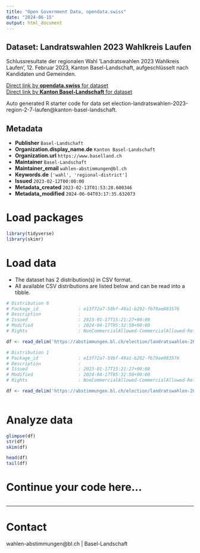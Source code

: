 ```yaml
---
title: "Open Government Data, opendata.swiss"
date: "2024-06-15"
output: html_document
---
```


## Dataset: Landratswahlen 2023 Wahlkreis Laufen

Schlussresultate der regionalen Wahl 'Landratswahlen 2023 Wahlkreis Laufen', 12. Februar 2023, Kanton Basel-Landschaft, aufgeschlüsselt nach Kandidaten und Gemeinden.

[Direct link by **opendata.swiss** for dataset](https://opendata.swiss/de/dataset/landratswahlen-2023-wahlkreis-laufen)<br>
[Direct link by **Kanton Basel-Landschaft** for dataset](https://abstimmungen.bl.ch/election/landratswahlen-2023-region-2-7-laufen/data)

Auto generated R starter code for data set election-landratswahlen-2023-region-2-7-laufen@kanton-basel-landschaft.

## Metadata

- **Publisher** `Basel-Landschaft`
- **Organization.display_name.de** `Kanton Basel-Landschaft`
- **Organization.url** `https://www.baselland.ch`
- **Maintainer** `Basel-Landschaft`
- **Maintainer_email** `wahlen-abstimmungen@bl.ch`
- **Keywords.de** `['wahl', 'regional-district']`
- **Issued** `2023-02-12T00:00:00`
- **Metadata_created** `2023-02-13T01:53:28.600346`
- **Metadata_modified** `2024-06-04T03:17:35.632073`


# Load packages

```r

library(tidyverse)
library(skimr)

```

# Load data

-   The dataset has 2 distribution(s) in CSV format.
-   All available CSV distributions are listed below and can be read into a tibble.

```r

# Distribution 0
# Package_id               : e13f72a7-59bf-49a1-b292-fb79ae083576
# Description              : 
# Issued                   : 2023-01-17T15:21:27+00:00
# Modified                 : 2024-04-17T05:32:50+00:00
# Rights                   : NonCommercialAllowed-CommercialAllowed-ReferenceRequired

df <- read_delim('https://abstimmungen.bl.ch/election/landratswahlen-2023-region-2-7-laufen/data-parties-csv')

# Distribution 1
# Package_id               : e13f72a7-59bf-49a1-b292-fb79ae083576
# Description              : 
# Issued                   : 2023-01-17T15:21:27+00:00
# Modified                 : 2024-04-17T05:32:50+00:00
# Rights                   : NonCommercialAllowed-CommercialAllowed-ReferenceRequired

df <- read_delim('https://abstimmungen.bl.ch/election/landratswahlen-2023-region-2-7-laufen/data-csv')



```

# Analyze data

```r

glimpse(df)
str(df)
skim(df)

head(df)
tail(df)

```

# Continue your code here...

```r

```

------------------------------------------------------------------------

# Contact

wahlen-abstimmungen@bl.ch | Basel-Landschaft
